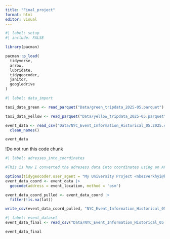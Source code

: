 ```yaml
---
title: "Final_project"
format: html
editor: visual
---
```


```r
#| label: setup
#| include: FALSE

library(pacman)

pacman::p_load(
  tidyverse,
  arrow,
  lubridate,
  tidygeocoder,
  janitor,
  googledrive
)

```

```r
#| label: data_import

taxi_data_green <- read_parquet("Data/green_tripdata_2025-05.parquet")

taxi_data_yellow <- read_parquet("Data/yellow_tripdata_2025-05.parquet")

event_data <- read_csv("Data/NYC_Event_Information_Historical_05.2025.csv") |> 
  clean_names()

event_data

```

!Do not run this code chunk

```r
#| label: adresses_into_coordinates

#This is how I converted the adresess data into coordinates using an API and put it into a seperate csv(Do not run this part)

options(tidygeocoder.user_agent = "My University Project <nbezverkhyi@kse.org.ua>")
event_data_coord <- event_data |>
  geocode(address = event_location, method = 'osm')

event_data_coord_pulled <- event_data_coord |>
  filter(!is.na(lat))

write_csv(event_data_coord_pulled, "NYC_Event_Information_Historical_05.2025_coordinates.csv")

```

```r
#| label: event_dataset
event_data_final <- read_csv("Data/NYC_Event_Information_Historical_05.2025_coordinates.csv")

event_data_final
```
